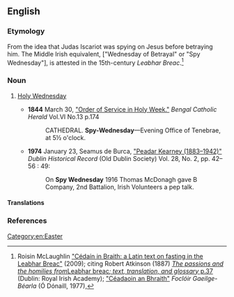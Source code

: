==English==

===Etymology===
From the idea that Judas Iscariot was spying on Jesus before betraying him. The Middle Irish equivalent, {{t|mga|Cédaín in Braith}} ["Wednesday of Betrayal" or "Spy Wednesday"], is attested in the 15th-century ''Leabhar Breac''.<ref>Roisin McLaughlin [https://www.dias.ie/celt/celt-conferences/celt-tionol/celt-tionol-2009/ "Cédaín in Braith: a Latin text on fasting in the Leabhar Breac"] (2009); citing Robert Atkinson (1887) [https://archive.org/stream/passionshomiliesf00atki#page/37 ''The passions and the homilies from ''Leabhar breac''; text, translation, and glossary'' p.37] (Dublin: Royal Irish Academy); [http://www.teanglann.ie/en/fgb/Céadaoin_an_Bhraith "Céadaoin an Bhraith"] '' Foclóir Gaeilge-Béarla'' (Ó Dónaill, 1977),</ref>

===Noun===
{{en-noun|head=[[spy|Spy]] [[Wednesday]]}}

# {{lb|en|Ireland|Catholicism}} [[Holy Wednesday]]
#*'''1844''' March 30, [https://books.google.ie/books?id=jO4fwMixQRwC&pg=PA174 "Order of Service in Holy Week."] ''Bengal Catholic Herald'' Vol.VI No.13 p.174
#*:CATHEDRAL. '''Spy-Wednesday'''—Evening Office of Tenebrae, at 5½ o'clock. 
#*'''1974''' January 23, Seamus de Burca, [http://www.jstor.org/stable/30105497?seq=8#page_scan_tab_contents "Peadar Kearney (1883–1942)"] ''Dublin Historical Record'' (Old Dublin Society) Vol. 28, No. 2, pp. 42–56 : 49:
#*: On '''Spy Wednesday''' 1916 Thomas McDonagh gave B Company, 2nd Battalion, Irish Volunteers a pep talk.

====Translations====
{{trans-see|Holy Wednesday}}

===References===
<references/>

[[Category:en:Easter]]